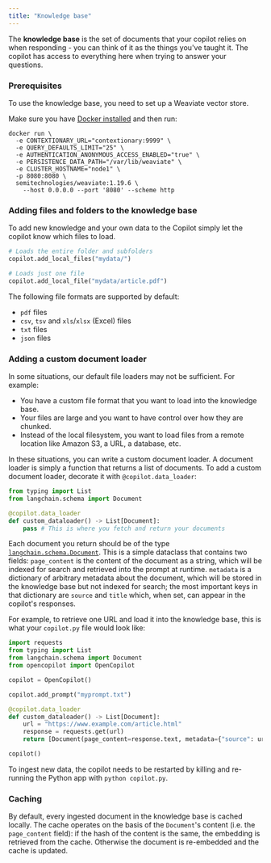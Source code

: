 ```yaml
---
title: "Knowledge base"
---
```


The **knowledge base** is the set of documents that your copilot relies on when responding - you can think of it as the things you've taught it. The copilot has access to everything here when trying to answer your questions.

### Prerequisites

To use the knowledge base, you need to set up a Weaviate vector store.

Make sure you have [Docker installed](https://docs.docker.com/engine/install/) and then run:

```shell
docker run \
  -e CONTEXTIONARY_URL="contextionary:9999" \
  -e QUERY_DEFAULTS_LIMIT="25" \
  -e AUTHENTICATION_ANONYMOUS_ACCESS_ENABLED="true" \
  -e PERSISTENCE_DATA_PATH="/var/lib/weaviate" \
  -e CLUSTER_HOSTNAME="node1" \
  -p 8080:8080 \
  semitechnologies/weaviate:1.19.6 \
    --host 0.0.0.0 --port '8080' --scheme http
```


### Adding files and folders to the knowledge base

To add new knowledge and your own data to the Copilot simply let the copilot know which files to load.

```python
# Loads the entire folder and subfolders
copilot.add_local_files("mydata/")

# Loads just one file
copilot.add_local_file("mydata/article.pdf")
```

The following file formats are supported by default:

* `pdf` files
* `csv`, `tsv` and `xls`/`xlsx` (Excel) files
* `txt` files
* `json` files

### Adding a custom document loader

In some situations, our default file loaders may not be sufficient. For example:

* You have a custom file format that you want to load into the knowledge base.
* Your files are large and you want to have control over how they are chunked.
* Instead of the local filesystem, you want to load files from a remote location like Amazon S3, a URL, a database, etc.

In these situations, you can write a custom document loader. A document loader is simply a function that returns a list of documents. To add a custom document loader, decorate it with `@copilot.data_loader`:

```python
from typing import List
from langchain.schema import Document

@copilot.data_loader
def custom_dataloader() -> List[Document]:
    pass # This is where you fetch and return your documents
```

Each document you return should be of the type [`langchain.schema.Document`](https://github.com/langchain-ai/langchain/blob/master/libs/langchain/langchain/schema/document.py). This is a simple dataclass that contains two fields: `page_content` is the content of the document as a string, which will be indexed for search and retrieved into the prompt at runtime. `metadata` is a dictionary of arbitrary metadata about the document, which will be stored in the knowledge base but not indexed for search; the most important keys in that dictionary are `source` and `title` which, when set, can appear in the copilot's responses.

For example, to retrieve one URL and load it into the knowledge base, this is what your `copilot.py` file would look like:

```python
import requests
from typing import List
from langchain.schema import Document
from opencopilot import OpenCopilot

copilot = OpenCopilot()

copilot.add_prompt("myprompt.txt")

@copilot.data_loader
def custom_dataloader() -> List[Document]:
    url = "https://www.example.com/article.html"
    response = requests.get(url)
    return [Document(page_content=response.text, metadata={"source": url})]

copilot()
```

To ingest new data, the copilot needs to be restarted by killing and re-running the Python app with `python copilot.py`.

### Caching

By default, every ingested document in the knowledge base is cached locally. The cache operates on the basis of the `Document`'s content (i.e. the `page_content` field): if the hash of the content is the same, the embedding is retrieved from the cache. Otherwise the document is re-embedded and the cache is updated.